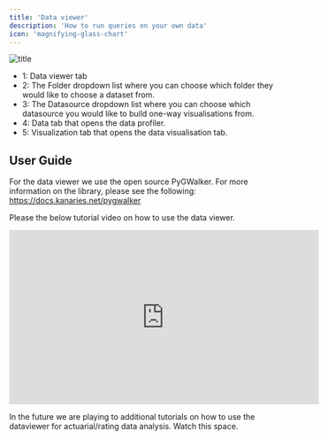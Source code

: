 ```yaml
---
title: 'Data viewer'
description: 'How to run queries on your own data'
icon: 'magnifying-glass-chart'
---
```


![title](images/data_viewer.png)

- 1: Data viewer tab
- 2: The Folder dropdown list where you can choose which folder they would like to choose a dataset from. 
- 3: The Datasource dropdown list where you can choose which datasource you would like to build one-way visualisations from. 
- 4: Data tab that opens the data profiler. 
- 5: Visualization tab that opens the data visualisation tab.

## User Guide

For the data viewer we use the open source PyGWalker. 
For more information on the library, please see the following: https://docs.kanaries.net/pygwalker

Please the below tutorial video on how to use the data viewer. 

<iframe
  width="560"
  height="315"
  src="https://www.youtube.com/embed/rprn79wfB9E?start=138"
  title="YouTube video player"
  frameBorder="0"
  allow="accelerometer; autoplay; clipboard-write; encrypted-media; gyroscope; picture-in-picture"
  allowFullScreen
  style={{ width: '100%', borderRadius: '0.5rem' }}
></iframe>

In the future we are playing to additional tutorials on how to use the dataviewer for actuarial/rating data analysis. 
Watch this space.   



